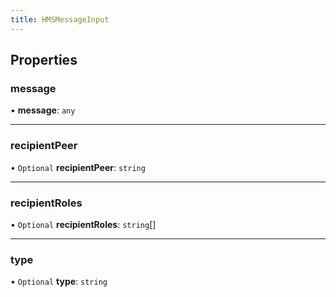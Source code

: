 ```yaml
---
title: HMSMessageInput
---
```


## Properties

### message

• **message**: `any`

---

### recipientPeer

• `Optional` **recipientPeer**: `string`

---

### recipientRoles

• `Optional` **recipientRoles**: `string`[]

---

### type

• `Optional` **type**: `string`
